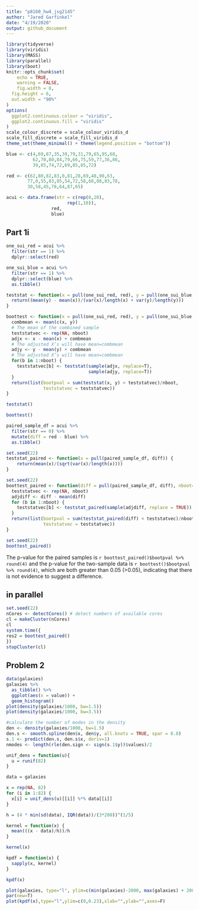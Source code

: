 ```yaml
---
title: "p8160_hw4_jsg2145"
author: "Jared Garfinkel"
date: "4/19/2020"
output: github_document
---
```


```r
library(tidyverse)
library(viridis)
library(MASS)
library(parallel)
library(boot)
knitr::opts_chunk$set(
	echo = TRUE,
	warning = FALSE,
	fig.width = 8, 
  fig.height = 6,
  out.width = "90%"
)
options(
  ggplot2.continuous.colour = "viridis",
  ggplot2.continuous.fill = "viridis"
)
scale_colour_discrete = scale_colour_viridis_d
scale_fill_discrete = scale_fill_viridis_d
theme_set(theme_minimal() + theme(legend.position = "bottom"))
```

```r
blue <- c(4,69,87,35,39,79,31,79,65,95,68,
          62,70,80,84,79,66,75,59,77,36,86,
          39,85,74,72,69,85,85,72)

red <- c(62,80,82,83,0,81,28,69,48,90,63,
        77,0,55,83,85,54,72,58,68,88,83,78,
        30,58,45,78,64,87,65)

acui <- data.frame(str = c(rep(0,20),
                       rep(1,10)),
                 red,
                 blue)
```

## Part 1i

```r
one_sui_red = acui %>% 
  filter(str == 1) %>% 
  dplyr::select(red)

one_sui_blue = acui %>% 
  filter(str == 1) %>% 
  dplyr::select(blue) %>% 
  as.tibble()
```

```r
teststat <- function(x = pull(one_sui_red, red), y = pull(one_sui_blue, blue)) {
  return((mean(y) - mean(x))/(var(x)/length(x) + var(y)/length(y)))
}

boottest <- function(x = pull(one_sui_red, red), y = pull(one_sui_blue, blue), nboot = 200) {
  combmean <- mean(c(x, y))
  # The mean of the combined sample
  teststatvec <- rep(NA, nboot)
  adjx <- x - mean(x) + combmean
  # The adjusted X’s will have mean=combmean
  adjy <- y - mean(y) + combmean
  # The adjusted X’s will have mean=combmean
  for(b in 1:nboot) {
    teststatvec[b] <- teststat(sample(adjx, replace=T),
                               sample(adjy, replace=T))
  }
  return(list(bootpval = sum(teststat(x, y) < teststatvec)/nboot, 
              teststatvec = teststatvec))
}
```



```r
teststat()

boottest()
```

```r
paired_sample_df = acui %>% 
  filter(str == 0) %>% 
  mutate(diff = red - blue) %>%
  as.tibble()
```

```r
set.seed(22)
teststat_paired <- function(x = pull(paired_sample_df, diff)) {
    return(mean(x)/(sqrt(var(x)/length(x))))
}

set.seed(22)
boottest_paired <- function(diff = pull(paired_sample_df, diff), nboot=200) {
  teststatvec <- rep(NA, nboot)
  adjdiff <- diff - mean(diff)
  for (b in 1:nboot) {
    teststatvec[b] <- teststat_paired(sample(adjdiff, replace = TRUE))
  }
  return(list(bootpval = sum(teststat_paired(diff) < teststatvec)/nboot, 
              teststatvec = teststatvec))
}

set.seed(22)
boottest_paired()
```


The p-value for the paired samples is `r boottest_paired()$bootpval %>% round(4)` and the p-value for the two-sample data is `r boottest()$bootpval %>% round(4)`, which are both greater than 0.05 (>0.05), indicating that there is not evidence to suggest a difference.

## in parallel

```r
set.seed(22)
nCores <- detectCores() # detect numbers of available cores 
cl = makeCluster(nCores)
cl
system.time({
res2 = boottest_paired()
})
stopCluster(cl)
```

## Problem 2

```r
data(galaxies)
galaxies %>%
  as_tibble() %>% 
  ggplot(aes(x = value)) +
  geom_histogram()
plot(density(galaxies/1000, bw=1.5))
plot(density(galaxies/1000, bw=3.5))
```

```r
#calculate the number of modes in the density
den <- density(galaxies/1000, bw=1.5)
den.s <- smooth.spline(den$x, den$y, all.knots = TRUE, spar = 0.8)
s.1 <- predict(den.s, den.s$x, deriv=1)
nmodes <- length(rle(den.sign <- sign(s.1$y))$values)/2
```

```r
unif_dens = function(u){
  u = runif(82)
}

data = galaxies

x = rep(NA, 82)
for (i in 1:82) {
  x[i] = unif_dens(u)[[i]] %*% data[[i]]
}

h = (4 * min(sd(data), IQR(data))/(3*200))^(1/5)

kernel = function(x) {
  mean(((x - data)/h))/h
}

kernel(x)

kpdf = function(x) {
  sapply(x, kernel)
}

kpdf(x)

plot(galaxies, type="l", ylim=c(min(galaxies)-2000, max(galaxies) + 2000), col="red") 
par(new=T)
plot(kpdf(x),type="l",ylim=c(0,0.23),xlab="",ylab="",axes=F)
```

